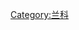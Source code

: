 {{noteTA|1=zh-cn:美冠兰属;zh-tw:芋蘭屬;}}
{{Commons category|Eulophia}}
{{Catmore}}

[[Category:兰科|Category:兰科]]